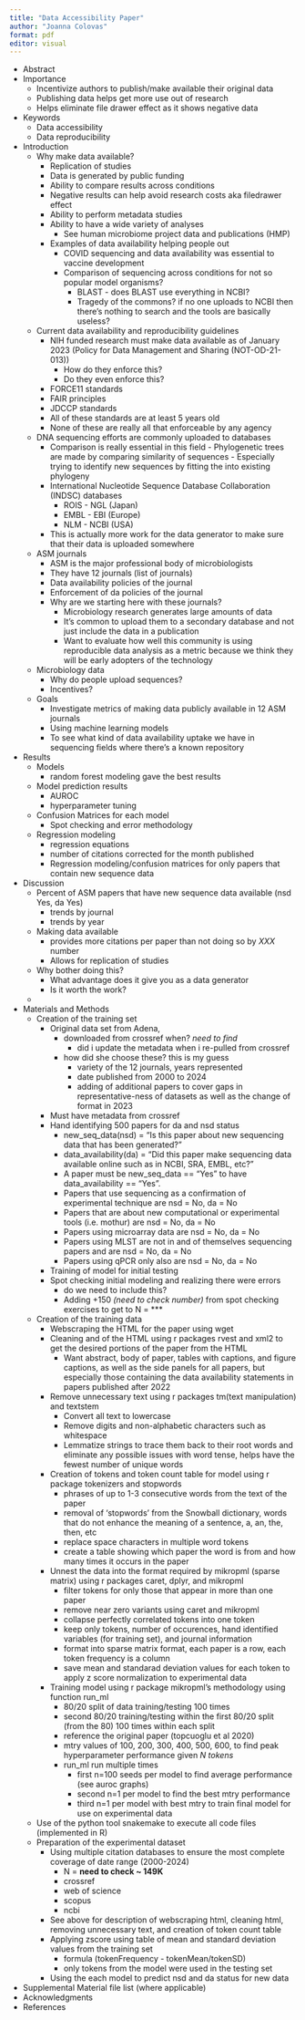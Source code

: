 ```yaml
---
title: "Data Accessibility Paper"
author: "Joanna Colovas"
format: pdf
editor: visual
---
```


-   Abstract
-   Importance
    -   Incentivize authors to publish/make available their original
        data
    -   Publishing data helps get more use out of research
    -   Helps eliminate file drawer effect as it shows negative data
-   Keywords
    -   Data accessibility
    -   Data reproducibility
-   Introduction
    -   Why make data available? 
        -   Replication of studies
        -   Data is generated by public funding
        -   Ability to compare results across conditions
        -   Negative results can help avoid research costs aka filedrawer effect
        -   Ability to perform metadata studies 
        -   Ability to have a wide variety of analyses
            -   See human microbiome project data and publications (HMP)
        -   Examples of data availability helping people out
            -   COVID sequencing and data availability was essential to vaccine
            development
            -   Comparison of sequencing across conditions for not so popular model organisms?
                -   BLAST - does BLAST use everything in NCBI? 
                -   Tragedy of the commons? if no one uploads to NCBI then there's nothing to search and the tools are basically useless?

    -   Current data availability and reproducibility guidelines
        -   NIH funded research must make data available as of January 2023
        (Policy for Data Management and Sharing (NOT-OD-21-013))
            -   How do they enforce this? 
            -   Do they even enforce this? 
        -   FORCE11 standards
        -   FAIR principles
        -   JDCCP standards
        -   All of these standards are at least 5 years old
        -   None of these are really all that enforceable by any agency 
    
    -   DNA sequencing efforts are commonly uploaded to databases
         -   Comparison is really essential in this field
                    -   Phylogenetic trees are made by comparing similarity of sequences
                    -   Especially trying to identify new sequences by fitting the into existing phylogeny
        -   International Nucleotide Sequence Database Collaboration
            (INDSC) databases
            -   ROIS - NGL (Japan)
            -   EMBL - EBI (Europe)
            -   NLM - NCBI (USA)
        -   This is actually more work for the data generator to make sure that their data is uploaded somewhere


    -   ASM journals
        -   ASM is the major professional body of microbiologists
        -   They have 12 journals (list of journals)
        -   Data availability policies of the journal
        -   Enforcement of da policies of the journal
        -   Why are we starting here with these journals? 
            -   Microbiology research generates large amounts of data
            -   It's common to upload them to a secondary database and not just include the data in a publication
             -   Want to evaluate how well this community is using reproducible data analysis as a metric because we think they will be early adopters of the technology

    -   Microbiology data 
        -   Why do people upload sequences?
        -   Incentives? 

    -   Goals
        -   Investigate metrics of making data publicly available in 12 ASM journals
        -   Using machine learning models 
        -   To see what kind of data availability uptake we have in sequencing fields where there's a known repository
        
-   Results
    -   Models
        -   random forest modeling gave the best results
    -   Model prediction results
        -   AUROC
        -   hyperparameter tuning 
    -   Confusion Matrices for each model
        -   Spot checking and error methodology
    -   Regression modeling
        -   regression equations
        -   number of citations corrected for the month published
        -   Regression modeling/confusion matrices for only papers that contain new sequence data
    
-   Discussion
    -   Percent of ASM papers that have new sequence data available (nsd Yes, da Yes)
        -   trends by journal
        -   trends by year
    -   Making data available 
        -   provides more citations per paper than not doing so by *XXX* number
        -   Allows for replication of studies
    -   Why bother doing this?
        -   What advantage does it give you as a data generator 
        -   Is it worth the work? 
    -   
-   Materials and Methods
    -   Creation of the training set
        -   Original data set from Adena,
            -   downloaded from crossref when? *need to find*
                -   did i update the metadata when i re-pulled from crossref
            -   how did she choose these? this is my guess
                -   variety of the 12 journals, years represented
                -   date published from 2000 to 2024
                -   adding of additional papers to cover gaps in representative-ness of datasets as well as the change of format in 2023
        -   Must have metadata from crossref
        -   Hand identifying 500 papers for da and nsd status
            -   new_seq_data(nsd) = "Is this paper about new sequencing data that has been generated?"
            -   data_availability(da) = "Did this paper make sequencing data available online such as in NCBI, SRA, EMBL, etc?" 
            -   A paper must be new_seq_data == "Yes" to have data_availability == "Yes".
            -   Papers that use sequencing as a confirmation of experimental technique are nsd = No, da = No
            -   Papers that are about new computational or experimental tools (i.e. mothur) are nsd = No, da = No
            -   Papers using microarray data are nsd = No, da = No
            -   Papers using MLST are not in and of themselves sequencing papers and are nsd = No, da = No
            -   Papers using qPCR only also are nsd = No, da = No 
        -   Training of model for initial testing 
        -   Spot checking initial modeling and realizing there were errors 
            -   do we need to include this?
            -   Adding +150 *(need to check number)* from spot checking exercises to get to N = ***
    -   Creation of the training data
        -   Webscraping the HTML for the paper using wget
        -   Cleaning and of the HTML using r packages rvest and xml2 to get the desired portions of the paper from the HTML
            -   Want abstract, body of paper, tables with captions, and figure captions, as well as the side panels for all papers, but especially those containing the data availability statements in papers published after 2022
        -   Remove unnecessary text using r packages tm(text manipulation) and textstem
            -   Convert all text to lowercase
            -   Remove digits and non-alphabetic characters such as whitespace
            -   Lemmatize strings to trace them back to their root words and eliminate any possible issues with word tense, helps have the fewest number of unique words
        -   Creation of tokens and token count table for model using r package tokenizers and stopwords
            -   phrases of up to 1-3 consecutive words from the text of the paper
            -   removal of 'stopwords' from the Snowball dictionary, words that do not enhance the meaning of a sentence, a, an, the, then, etc
            -   replace space characters in multiple word tokens
            -   create a table showing which paper the word is from and how many times it occurs in the paper
        -   Unnest the data into the format required by mikropml (sparse matrix) using r packages caret, dplyr, and mikropml
            -   filter tokens for only those that appear in more than one paper
            -   remove near zero variants using caret and mikropml
            -   collapse perfectly correlated tokens into one token
            -   keep only tokens, number of occurences, hand identified variables (for training set), and journal information
            -   format into sparse matrix format, each paper is a row, each token frequency is a column 
            -   save mean and standarad deviation values for each token to apply z score normalization to experimental data
        -   Training model using r package mikropml's methodology using function run_ml
            -   80/20 split of data training/testing 100 times 
            -   second 80/20 training/testing within the first 80/20 split (from the 80) 100 times within each split
            -   reference the original paper (topcuoglu et al 2020)
            -   mtry values of 100, 200, 300, 400, 500, 600, to find peak hyperparameter performance given *N tokens*
            -   run_ml run multiple times
                -   first n=100 seeds per model to find average performance (see auroc graphs)
                -   second n=1 per model to find the best mtry performance
                -   third n=1 per model with best mtry to train final model for use on experimental data
    -   Use of the python tool snakemake to execute all code files (implemented in R)
    -   Preparation of the experimental dataset 
        -   Using multiple citation databases to ensure the most complete coverage of date range (2000-2024)
            -   N = **need to check ~ 149K**
            -   crossref
            -   web of science
            -   scopus
            -   ncbi
        -   See above for description of webscraping html, cleaning html, removing unnecessary text, and creation of token count table 
        -   Applying zscore using table of mean and standard deviation values from the training set
            -   formula (tokenFrequency - tokenMean/tokenSD)
            -   only tokens from the model were used in the testing set
        -   Using the each model to predict nsd and da status for new data
-   Supplemental Material file list (where applicable)
-   Acknowledgments
-   References
